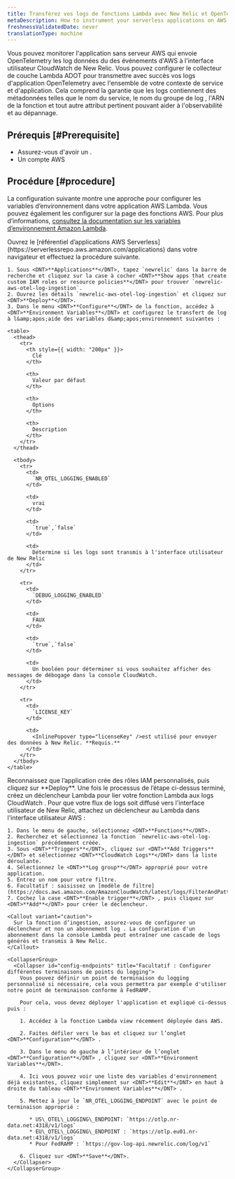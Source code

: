 ```yaml
---
title: Transférez vos logs de fonctions Lambda avec New Relic et OpenTelemetry
metaDescription: How to instrument your serverless applications on AWS Lambda with ADOT solution in New Relic.
freshnessValidatedDate: never
translationType: machine
---
```


Vous pouvez monitorer l'application sans serveur AWS qui envoie OpenTelemetry les log données du des événements d'AWS à l'interface utilisateur CloudWatch de New Relic. Vous pouvez configurer le collecteur de couche Lambda ADOT pour transmettre avec succès vos logs d'application OpenTelemetry avec l'ensemble de votre contexte de service et d'application. Cela comprend la garantie que les logs contiennent des métadonnées telles que le nom du service, le nom du groupe de log , l'ARN de la fonction et tout autre attribut pertinent pouvant aider à l'observabilité et au dépannage.

## Prérequis [#Prerequisite]

* Assurez-vous d'avoir un <InlinePopover type="licenseKey" />.
* Un compte AWS

## Procédure [#procedure]

La configuration suivante montre une approche pour configurer les variables d’environnement dans votre application AWS Lambda. Vous pouvez également les configurer sur la page des fonctions AWS. Pour plus d’informations, [consultez la documentation sur les variables d’environnement Amazon Lambda](https://docs.aws.amazon.com/lambda/latest/dg/configuration-envvars.html).

<Steps>
  <Step>
    Ouvrez le [référentiel d’applications AWS Serverless](https://serverlessrepo.aws.amazon.com/applications) dans votre navigateur et effectuez la procédure suivante.

    1. Sous <DNT>**Applications**</DNT>, tapez `newrelic` dans la barre de recherche et cliquez sur la case à cocher <DNT>**Show apps that create custom IAM roles or resource policies**</DNT> pour trouver `newrelic-aws-otel-log-ingestion`.
    2. Ouvrez les détails `newrelic-aws-otel-log-ingestion` et cliquez sur <DNT>**Deploy**</DNT>.
    3. Dans le menu <DNT>**Configure**</DNT> de la fonction, accédez à <DNT>**Environment Variables**</DNT> et configurez le transfert de log à l&amp;apos;aide des variables d&amp;apos;environnement suivantes :

    <table>
      <thead>
        <tr>
          <th style={{ width: "200px" }}>
            Clé
          </th>

          <th>
            Valeur par défaut
          </th>

          <th>
            Options
          </th>

          <th>
            Description
          </th>
        </tr>
      </thead>

      <tbody>
        <tr>
          <td>
            `NR_OTEL_LOGGING_ENABLED`
          </td>

          <td>
            vrai
          </td>

          <td>
            `true`,`false`
          </td>

          <td>
            Détermine si les logs sont transmis à l'interface utilisateur de New Relic
          </td>
        </tr>

        <tr>
          <td>
            `DEBUG_LOGGING_ENABLED`
          </td>

          <td>
            FAUX
          </td>

          <td>
            `true`,`false`
          </td>

          <td>
            Un booléen pour déterminer si vous souhaitez afficher des messages de débogage dans la console CloudWatch.
          </td>
        </tr>

        <tr>
          <td>
            `LICENSE_KEY`
          </td>

          <td>
            <InlinePopover type="licenseKey" />est utilisé pour envoyer des données à New Relic. **Requis.**
          </td>
        </tr>
      </tbody>
    </table>
  </Step>

  <Step>
    Reconnaissez que l’application crée des rôles IAM personnalisés, puis cliquez sur <DNT>**Deploy**</DNT>.
  </Step>

  <Step>
    Une fois le processus de l’étape ci-dessus terminé, créez un déclencheur Lambda pour lier votre fonction Lambda aux logs CloudWatch . Pour que votre flux de logs soit diffusé vers l'interface utilisateur de New Relic, attachez un déclencheur au Lambda dans l'interface utilisateur AWS :

    1. Dans le menu de gauche, sélectionnez <DNT>**Functions**</DNT>.
    2. Recherchez et sélectionnez la fonction `newrelic-aws-otel-log-ingestion` précédemment créée.
    3. Sous <DNT>**Triggers**</DNT>, cliquez sur <DNT>**Add Triggers**</DNT> et sélectionnez <DNT>**CloudWatch Logs**</DNT> dans la liste déroulante.
    4. Sélectionnez le <DNT>**Log group**</DNT> approprié pour votre application.
    5. Entrez un nom pour votre filtre.
    6. Facultatif : saisissez un [modèle de filtre](https://docs.aws.amazon.com/AmazonCloudWatch/latest/logs/FilterAndPatternSyntax.html).
    7. Cochez la case <DNT>**Enable trigger**</DNT> , puis cliquez sur <DNT>**Add**</DNT> pour créer le déclencheur.

    <Callout variant="caution">
      Sur la fonction d’ingestion, assurez-vous de configurer un déclencheur et non un abonnement log . La configuration d'un abonnement dans la console Lambda peut entraîner une cascade de logs générés et transmis à New Relic.
    </Callout>

    <CollapserGroup>
      <Collapser id="config-endpoints" title="Facultatif : Configurer différentes terminaisons de points du logging">
        Vous pouvez définir un point de terminaison du logging personnalisé si nécessaire, cela vous permettra par exemple d'utiliser notre point de terminaison conforme à FedRAMP.

        Pour cela, vous devez déployer l'application et expliqué ci-dessus puis :

        1. Accédez à la fonction Lambda view récemment déployée dans AWS.

        2. Faites défiler vers le bas et cliquez sur l’onglet <DNT>**Configuration**</DNT> .

        3. Dans le menu de gauche à l’intérieur de l’onglet <DNT>**Configuration**</DNT> , cliquez sur <DNT>**Environment Variables**</DNT>.

        4. Ici vous pouvez voir une liste des variables d'environnement déjà existantes, cliquez simplement sur <DNT>**Edit**</DNT> en haut à droite du tableau <DNT>**Environment Variables**</DNT> .

        5. Mettez à jour le `NR_OTEL_LOGGING_ENDPOINT` avec le point de terminaison approprié :

           * US\_OTEL\_LOGGING\_ENDPOINT: `https://otlp.nr-data.net:4318/v1/logs`
           * EU\_OTEL\_LOGGING\_ENDPOINT : `https://otlp.eu01.nr-data.net:4318/v1/logs`
           * Pour FedRAMP : `https://gov-log-api.newrelic.com/log/v1`

        6. Cliquez sur <DNT>**Save**</DNT>.
      </Collapser>
    </CollapserGroup>
  </Step>
</Steps>